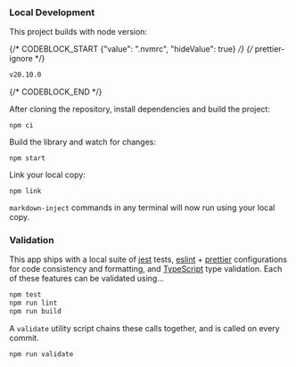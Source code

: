 ### Local Development

This project builds with node version:

{/* CODEBLOCK_START {"value": ".nvmrc", "hideValue": true} */}
{/* prettier-ignore */}
~~~~~~~~~~bash
v20.10.0
~~~~~~~~~~

{/* CODEBLOCK_END */}

After cloning the repository, install dependencies and build the project:

```
npm ci
```

Build the library and watch for changes:

```
npm start
```

Link your local copy:

```
npm link
```

`markdown-inject` commands in any terminal will now run using your local copy.

### Validation

This app ships with a local suite of [jest](https://jestjs.io/) tests, [eslint](https://eslint.org/) + [prettier](https://prettier.io/) configurations for code consistency and formatting, and [TypeScript](https://www.typescriptlang.org/) type validation. Each of these features can be validated using...

```bash
npm test
npm run lint
npm run build
```

A `validate` utility script chains these calls together, and is called on every commit.

```bash
npm run validate
```
